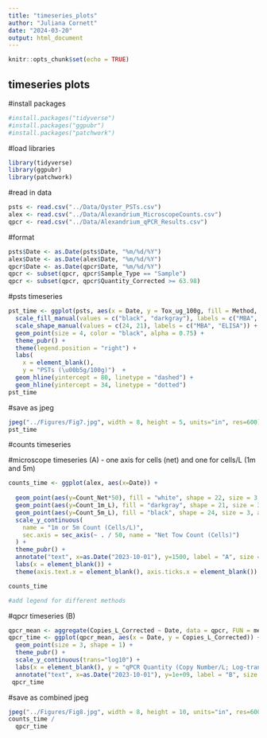 ```yaml
---
title: "timeseries_plots"
author: "Juliana Cornett"
date: "2024-03-20"
output: html_document
---
```


```r
knitr::opts_chunk$set(echo = TRUE)
```

## timeseries plots

#install packages

```r
#install.packages("tidyverse")
#install.packages("ggpubr")
#install.packages("patchwork")
```

#load libraries

```r
library(tidyverse)
library(ggpubr)
library(patchwork)
```

#read in data

```r
psts <- read.csv("../Data/Oyster_PSTs.csv")
alex <- read.csv("../Data/Alexandrium_MicroscopeCounts.csv")
qpcr <- read.csv("../Data/Alexandrium_qPCR_Results.csv")
```

#format 

```r
psts$Date <- as.Date(psts$Date, "%m/%d/%Y")
alex$Date <- as.Date(alex$Date, "%m/%d/%Y")
qpcr$Date <- as.Date(qpcr$Date, "%m/%d/%Y")
qpcr <- subset(qpcr, qpcr$Sample_Type == "Sample")
qpcr <- subset(qpcr, qpcr$Quantity_Corrected >= 63.98)
```

#psts timeseries

```r
pst_time <- ggplot(psts, aes(x = Date, y = Tox_ug_100g, fill = Method, shape = Method)) + 
  scale_fill_manual(values = c("black", "darkgray"), labels = c("MBA", "ELISA")) +
  scale_shape_manual(values = c(24, 21), labels = c("MBA", "ELISA")) +
  geom_point(size = 4, color = "black", alpha = 0.75) +
  theme_pubr() +
  theme(legend.position = "right") +
  labs(
    x = element_blank(),
    y = "PSTs (\u00b5g/100g)")  +
  geom_hline(yintercept = 80, linetype = "dashed") +
  geom_hline(yintercept = 34, linetype = "dotted")
pst_time
```

#save as jpeg

```r
jpeg("../Figures/Fig7.jpg", width = 8, height = 5, units="in", res=600)
pst_time
```

#counts timeseries

#microscope timeseries (A) - one axis for cells (net) and one for cells/L (1m and 5m)

```r
counts_time <- ggplot(alex, aes(x=Date)) +
  
  geom_point(aes(y=Count_Net*50), fill = "white", shape = 22, size = 3, alpha = 0.75) + 
  geom_point(aes(y=Count_1m_L), fill = "darkgray", shape = 21, size = 3, alpha = 0.75) +
  geom_point(aes(y=Count_5m_L), fill = "black", shape = 24, size = 3, alpha = 0.75) +
  scale_y_continuous(
    name = "1m or 5m Count (Cells/L)",
    sec.axis = sec_axis(~ . / 50, name = "Net Tow Count (Cells)")
  ) +
  theme_pubr() +
  annotate("text", x=as.Date("2023-10-01"), y=1500, label = "A", size = 5) +
  labs(x = element_blank()) + 
  theme(axis.text.x = element_blank(), axis.ticks.x = element_blank()) 

counts_time

#add legend for different methods
```

#qpcr timeseries (B)

```r
qpcr_mean <- aggregate(Copies_L_Corrected ~ Date, data = qpcr, FUN = mean)
qpcr_time <- ggplot(qpcr_mean, aes(x = Date, y = Copies_L_Corrected)) + 
  geom_point(size = 3, shape = 1) + 
  theme_pubr() + 
  scale_y_continuous(trans="log10") +
  labs(x = element_blank(), y = "qPCR Quantity (Copy Number/L; Log-transformed)") +
  annotate("text", x=as.Date("2023-10-01"), y=1e+09, label = "B", size = 5)
 qpcr_time
```

#save as combined jpeg

```r
jpeg("../Figures/Fig8.jpg", width = 8, height = 10, units="in", res=600)
counts_time /
  qpcr_time
```
